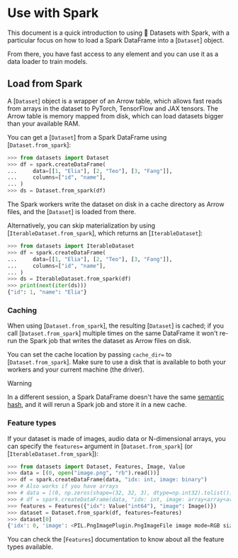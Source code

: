 # Use with Spark

This document is a quick introduction to using 🤗 Datasets with Spark, with a particular focus on how to load a Spark DataFrame into a [`Dataset`] object.

From there, you have fast access to any element and you can use it as a data loader to train models.

## Load from Spark

A [`Dataset`] object is a wrapper of an Arrow table, which allows fast reads from arrays in the dataset to PyTorch, TensorFlow and JAX tensors.
The Arrow table is memory mapped from disk, which can load datasets bigger than your available RAM.

You can get a [`Dataset`] from a Spark DataFrame using [`Dataset.from_spark`]:

```py
>>> from datasets import Dataset
>>> df = spark.createDataFrame(
...     data=[[1, "Elia"], [2, "Teo"], [3, "Fang"]],
...     columns=["id", "name"],
... )
>>> ds = Dataset.from_spark(df)
```

The Spark workers write the dataset on disk in a cache directory as Arrow files, and the [`Dataset`] is loaded from there.

Alternatively, you can skip materialization by using [`IterableDataset.from_spark`], which returns an [`IterableDataset`]:

 ```py
 >>> from datasets import IterableDataset
 >>> df = spark.createDataFrame(
 ...     data=[[1, "Elia"], [2, "Teo"], [3, "Fang"]],
 ...     columns=["id", "name"],
 ... )
 >>> ds = IterableDataset.from_spark(df)
 >>> print(next(iter(ds)))
 {"id": 1, "name": "Elia"}
 ```

### Caching

When using [`Dataset.from_spark`], the resulting [`Dataset`] is cached; if you call [`Dataset.from_spark`] multiple
times on the same DataFrame it won't re-run the Spark job that writes the dataset as Arrow files on disk.

You can set the cache location by passing `cache_dir=` to [`Dataset.from_spark`].
Make sure to use a disk that is available to both your workers and your current machine (the driver).

> [!WARNING]
> In a different session, a Spark DataFrame doesn't have the same [semantic hash](https://spark.apache.org/docs/3.2.0/api/python/reference/api/pyspark.sql.DataFrame.semanticHash.html), and it will rerun a Spark job and store it in a new cache.

### Feature types

If your dataset is made of images, audio data or N-dimensional arrays, you can specify the `features=` argument in
[`Dataset.from_spark`] (or [`IterableDataset.from_spark`]):

```py
>>> from datasets import Dataset, Features, Image, Value
>>> data = [(0, open("image.png", "rb").read())]
>>> df = spark.createDataFrame(data, "idx: int, image: binary")
>>> # Also works if you have arrays
>>> # data = [(0, np.zeros(shape=(32, 32, 3), dtype=np.int32).tolist())]
>>> # df = spark.createDataFrame(data, "idx: int, image: array<array<array<int>>>")
>>> features = Features({"idx": Value("int64"), "image": Image()})
>>> dataset = Dataset.from_spark(df, features=features)
>>> dataset[0]
{'idx': 0, 'image': <PIL.PngImagePlugin.PngImageFile image mode=RGB size=32x32>}
```

You can check the [`Features`] documentation to know about all the feature types available.
